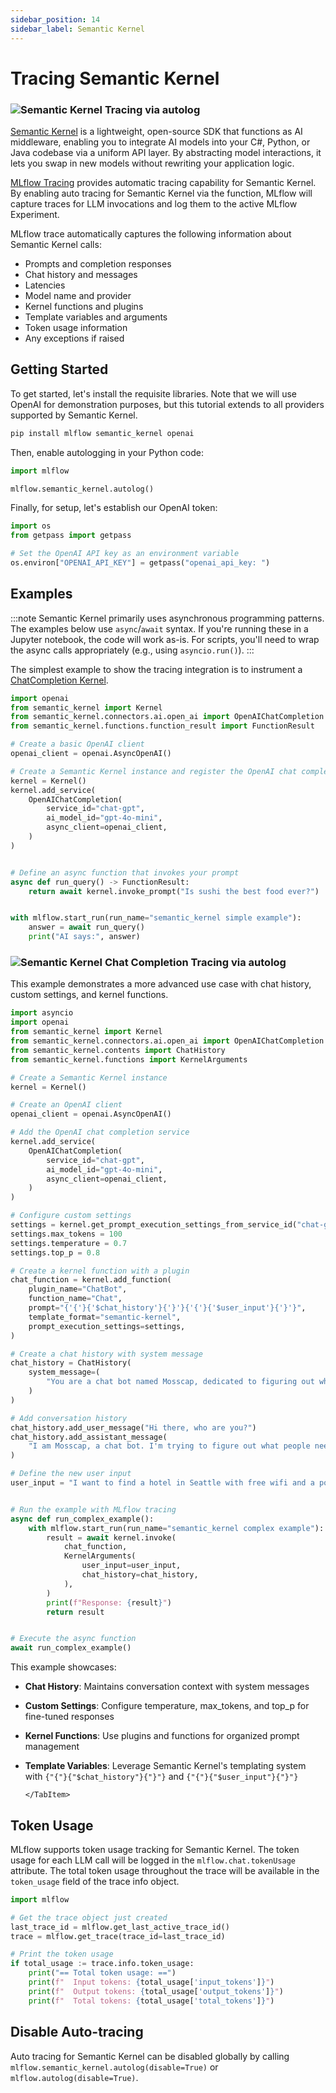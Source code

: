 ```yaml
---
sidebar_position: 14
sidebar_label: Semantic Kernel
---
```



# Tracing Semantic Kernel

### ![Semantic Kernel Tracing via autolog](/images/llms/tracing/semantic_kernel_tracing_inputs_outputs.png)

[Semantic Kernel](https://learn.microsoft.com/en-us/semantic-kernel/overview/) is a lightweight, open-source SDK that functions as AI middleware, enabling you to integrate AI models into your C#, Python, or Java codebase via a uniform API layer. By abstracting model interactions, it lets you swap in new models without rewriting your application logic.

[MLflow Tracing](/genai/tracing) provides automatic tracing capability for Semantic Kernel. By enabling auto tracing for Semantic Kernel via the <APILink fn="mlflow.semantic_kernel.autolog" /> function, MLflow will capture traces for LLM invocations and log them to the active MLflow Experiment.

MLflow trace automatically captures the following information about Semantic Kernel calls:

- Prompts and completion responses
- Chat history and messages
- Latencies
- Model name and provider
- Kernel functions and plugins
- Template variables and arguments
- Token usage information
- Any exceptions if raised

## Getting Started

To get started, let's install the requisite libraries. Note that we will use OpenAI for demonstration purposes, but this tutorial extends to all providers supported by Semantic Kernel.

```bash
pip install mlflow semantic_kernel openai
```

Then, enable autologging in your Python code:

```python
import mlflow

mlflow.semantic_kernel.autolog()
```

Finally, for setup, let's establish our OpenAI token:

```python
import os
from getpass import getpass

# Set the OpenAI API key as an environment variable
os.environ["OPENAI_API_KEY"] = getpass("openai_api_key: ")
```

## Examples

:::note
Semantic Kernel primarily uses asynchronous programming patterns. The examples below use `async`/`await` syntax. If you're running these in a Jupyter notebook, the code will work as-is. For scripts, you'll need to wrap the async calls appropriately (e.g., using `asyncio.run()`).
:::

<Tabs>
  <TabItem value="basic" label="Simple Example" default>

The simplest example to show the tracing integration is to instrument a [ChatCompletion Kernel](https://learn.microsoft.com/en-us/semantic-kernel/concepts/ai-services/chat-completion/?tabs=csharp-AzureOpenAI%2Cpython-AzureOpenAI%2Cjava-AzureOpenAI&pivots=programming-language-python).

```python
import openai
from semantic_kernel import Kernel
from semantic_kernel.connectors.ai.open_ai import OpenAIChatCompletion
from semantic_kernel.functions.function_result import FunctionResult

# Create a basic OpenAI client
openai_client = openai.AsyncOpenAI()

# Create a Semantic Kernel instance and register the OpenAI chat completion service
kernel = Kernel()
kernel.add_service(
    OpenAIChatCompletion(
        service_id="chat-gpt",
        ai_model_id="gpt-4o-mini",
        async_client=openai_client,
    )
)


# Define an async function that invokes your prompt
async def run_query() -> FunctionResult:
    return await kernel.invoke_prompt("Is sushi the best food ever?")


with mlflow.start_run(run_name="semantic_kernel simple example"):
    answer = await run_query()
    print("AI says:", answer)
```

### ![Semantic Kernel Chat Completion Tracing via autolog](/images/llms/tracing/semantic_kernel_trace_attributes.png)

  </TabItem>
  <TabItem value="complex" label="Complex Example">

This example demonstrates a more advanced use case with chat history, custom settings, and kernel functions.

```python
import asyncio
import openai
from semantic_kernel import Kernel
from semantic_kernel.connectors.ai.open_ai import OpenAIChatCompletion
from semantic_kernel.contents import ChatHistory
from semantic_kernel.functions import KernelArguments

# Create a Semantic Kernel instance
kernel = Kernel()

# Create an OpenAI client
openai_client = openai.AsyncOpenAI()

# Add the OpenAI chat completion service
kernel.add_service(
    OpenAIChatCompletion(
        service_id="chat-gpt",
        ai_model_id="gpt-4o-mini",
        async_client=openai_client,
    )
)

# Configure custom settings
settings = kernel.get_prompt_execution_settings_from_service_id("chat-gpt")
settings.max_tokens = 100
settings.temperature = 0.7
settings.top_p = 0.8

# Create a kernel function with a plugin
chat_function = kernel.add_function(
    plugin_name="ChatBot",
    function_name="Chat",
    prompt="{'{'}{'$chat_history'}{'}'}{'{'}{'$user_input'}{'}'}",
    template_format="semantic-kernel",
    prompt_execution_settings=settings,
)

# Create a chat history with system message
chat_history = ChatHistory(
    system_message=(
        "You are a chat bot named Mosscap, dedicated to figuring out what people need."
    )
)

# Add conversation history
chat_history.add_user_message("Hi there, who are you?")
chat_history.add_assistant_message(
    "I am Mosscap, a chat bot. I'm trying to figure out what people need."
)

# Define the new user input
user_input = "I want to find a hotel in Seattle with free wifi and a pool."


# Run the example with MLflow tracing
async def run_complex_example():
    with mlflow.start_run(run_name="semantic_kernel complex example"):
        result = await kernel.invoke(
            chat_function,
            KernelArguments(
                user_input=user_input,
                chat_history=chat_history,
            ),
        )
        print(f"Response: {result}")
        return result


# Execute the async function
await run_complex_example()
```

This example showcases:

- **Chat History**: Maintains conversation context with system messages
- **Custom Settings**: Configure temperature, max_tokens, and top_p for fine-tuned responses
- **Kernel Functions**: Use plugins and functions for organized prompt management
- **Template Variables**: Leverage Semantic Kernel's templating system with `{"{"}{"$chat_history"}{"}"}` and `{"{"}{"$user_input"}{"}"}`

      </TabItem>

  </Tabs>

## Token Usage

MLflow supports token usage tracking for Semantic Kernel. The token usage for each LLM call will be logged in the `mlflow.chat.tokenUsage` attribute. The total token usage throughout the trace will be available in the `token_usage` field of the trace info object.

```python
import mlflow

# Get the trace object just created
last_trace_id = mlflow.get_last_active_trace_id()
trace = mlflow.get_trace(trace_id=last_trace_id)

# Print the token usage
if total_usage := trace.info.token_usage:
    print("== Total token usage: ==")
    print(f"  Input tokens: {total_usage['input_tokens']}")
    print(f"  Output tokens: {total_usage['output_tokens']}")
    print(f"  Total tokens: {total_usage['total_tokens']}")
```

## Disable Auto-tracing

Auto tracing for Semantic Kernel can be disabled globally by calling `mlflow.semantic_kernel.autolog(disable=True)` or `mlflow.autolog(disable=True)`.
